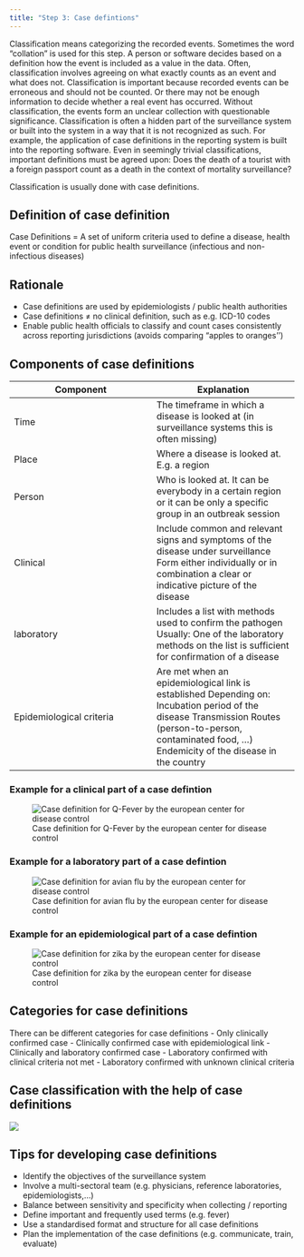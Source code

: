 ```yaml
---
title: "Step 3: Case defintions"
---
```



Classification means categorizing the recorded events. Sometimes the word "collation" is used for this step. A person or software decides based on a definition how the event is included as a value in the data. Often, classification involves agreeing on what exactly counts as an event and what does not. Classification is important because recorded events can be erroneous and should not be counted. Or there may not be enough information to decide whether a real event has occurred. Without classification, the events form an unclear collection with questionable significance. Classification is often a hidden part of the surveillance system or built into the system in a way that it is not recognized as such. For example, the application of case definitions in the reporting system is built into the reporting software. Even in seemingly trivial classifications, important definitions must be agreed upon: Does the death of a tourist with a foreign passport count as a death in the context of mortality surveillance?

Classification is usually done with case definitions.

## Definition of case definition
Case Definitions = A set of uniform criteria used to define a disease, health event or condition for public health surveillance (infectious and non-infectious diseases)

## Rationale
- Case definitions are used by epidemiologists / public health authorities 
- Case definitions ≠ no clinical definition, such as e.g. ICD-10 codes
- Enable public health officials to classify and count cases consistently across reporting jurisdictions (avoids comparing “apples to oranges’’)

## Components of case definitions

|Component|Explanation|
|---|---|
|Time|The timeframe in which a disease is looked at (in surveillance systems this is often missing)|
|Place|Where a disease is looked at. E.g. a region|
|Person|Who is looked at. It can be everybody in a certain region or it can be only a specific group in an outbreak session|
|Clinical|Include common and relevant signs and symptoms of the disease under surveillance Form either individually or in combination a clear or indicative picture of the disease|
|laboratory|Includes a list with methods used to confirm the pathogen Usually: One of the laboratory methods on the list is sufficient for confirmation of a disease|
|Epidemiological criteria|Are met when an epidemiological link is established Depending on: Incubation period of the disease Transmission Routes (person-to-person, contaminated food, …) Endemicity of the disease in the country |

### Example for a clinical part of a case defintion
![Case definition for Q-Fever by the european center for disease control](../img/steps_casedefinitions_qfever.png)

### Example for a laboratory part of a case defintion
![Case definition for avian flu  by the european center for disease control](../img/steps_casedefinitions_avian.png)

### Example for an epidemiological part of a case defintion
![Case definition for zika by the european center for disease control](../img/steps_casedefinitions_zika.png)

## Categories for case definitions
There can be different categories for case definitions
- Only clinically confirmed case
- Clinically confirmed case with epidemiological link
- Clinically and laboratory confirmed case
- Laboratory confirmed with clinical criteria not met
- Laboratory confirmed with unknown clinical criteria

## Case classification with the help of case definitions
![](../img/steps_casedefinitions_caseclassification.png)

## Tips for developing case definitions
- Identify the objectives of the surveillance system
- Involve a multi-sectoral team (e.g. physicians, reference laboratories, epidemiologists,…)
- Balance between sensitivity and specificity when collecting / reporting
- Define important and frequently used terms (e.g. fever)
- Use a standardised format and structure for all case definitions
- Plan the implementation of the case definitions (e.g. communicate, train, evaluate) 


